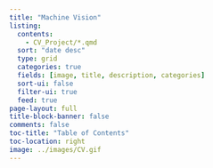 ```yaml
---
title: "Machine Vision"
listing:
  contents:
    - CV_Project/*.qmd
  sort: "date desc"
  type: grid
  categories: true
  fields: [image, title, description, categories]
  sort-ui: false
  filter-ui: true
  feed: true
page-layout: full
title-block-banner: false
comments: false
toc-title: "Table of Contents"
toc-location: right
image: ../images/CV.gif
---
```


```{=html}
<script>
const tooltipTriggerList = document.querySelectorAll('[data-bs-toggle="tooltip"]')
const tooltipList = [...tooltipTriggerList].map(tooltipTriggerEl => new bootstrap.Tooltip(tooltipTriggerEl))
</script>
<style>
div#quarto-sidebar-glass { display: none !important; }
ul.navbar-nav.navbar-nav-scroll { -webkit-flex-direction: row !important; }
/* #quarto-sidebar { padding: 5px; }
#quarto-sidebar > * { padding: 5px; }
div.sidebar-menu-container > * { padding: 5px 5px 5px 5px; }
#quarto-margin-sidebar { padding: 40px; } */
</style>
```